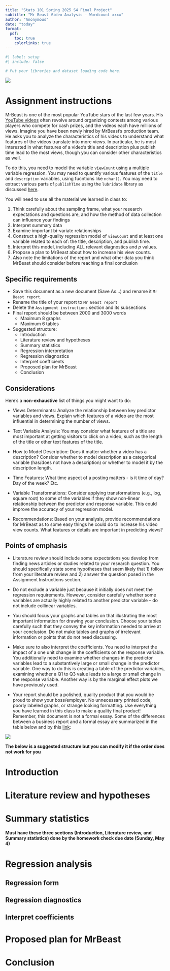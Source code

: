 ```yaml
---
title: "Stats 101 Spring 2025 S4 Final Project"
subtitle: "Mr Beast Video Analysis - Wordcount xxxx"
author: "Anonymous"
date: "today"
format:
  pdf:
    toc: true
    colorlinks: true
---
```


```r
#| label: setup
#| include: false

# Put your libraries and dataset loading code here.
```

![](MrBeast.jpeg)

# Assignment instructions

MrBeast is one of the most popular YouTube stars of the last few years. His [YouTube videos](https://www.youtube.com/@MrBeast) often revolve around organizing contests among various players who compete for cash prizes, and the videos each have millions of views. Imagine you have been newly hired by MrBeast's production team. He asks you to analyze the characteristics of his videos to understand what features of the videos translate into more views. In particular, he is most interested in what features of a video's title and description plus publish time lead to the most views, though you can consider other characteristics as well.

To do this, you need to model the variable `viewCount` using a multiple variable regression. You may need to quantify various features of the `title` and `description` variables, using fucntions like `nchar()`. You may need to extract various parts of `publishTime` using the `lubridate` library as discussed [here](https://lubridate.tidyverse.org/).

You will need to use all the material we learned in class to:

1.  Think carefully about the sampling frame, what your research expectations and questions are, and how the method of data collection can influence your findings
2.  Interpret summary data
3.  Examine important bi-variate relationships
4.  Construct a high-quality regression model of `viewCount` and at least one variable related to each of: the title, description, and publish time.
5.  Interpret this model, including ALL relevant diagnostics and $p$ values.
6.  Propose a plan to MrBeast about how to increase his view counts.
7.  Also note the limitations of the report and what other data you think MrBeast should consider before reaching a final conclusion

## Specific requirements

-   Save this document as a new document (Save As...) and rename it `Mr Beast report`.
-   Rename the title of your report to `Mr Beast report`
-   Delete the `Assignment instructions` section and its subsections
-   Final report should be between 2000 and 3000 words
    -   Maximum 8 graphs
    -   Maximum 6 tables
-   Suggested structure:
    -   Introduction
    -   Literature review and hypotheses
    -   Summary statistics
    -   Regression interpretation
    -   Regression diagnostics
    -   Interpret coefficients
    -   Proposed plan for MrBeast
    -   Conclusion

## Considerations

Here's a **non-exhaustive** list of things you might want to do:

- Views Determinants: Analyze the relationship between key predictor variables and views. Explain which features of a video are the most influential in determining the number of views.

- Text Variable Analysis: You may consider what features of a title are most important at getting visitors to click on a video, such as the length of the title or other text features of the title. 

- How to Model Description: Does it matter whether a video has a description? Consider whether to model description as a categorical variable (has/does not have a description) or whether to model it by the description length.

- Time Features: What time aspect of a posting matters - is it time of day? Day of the week? Etc.

- Variable Transformations: Consider applying transformations (e.g., log, square root) to some of the variables if they show non-linear relationship between the predictor and response variable. This could improve the accuracy of your regression model.

- Recommendations: Based on your analysis, provide recommendations for MrBeast as to some easy things he could do to increase his video view counts. What features or details are important in predicting views? 

## Points of emphasis

-   Literature review should include some expectations you develop from finding news articles or studies related to your research question. You should specifically state some hypotheses that seem likely that 1) follow from your literature review and 2) answer the question posed in the Assignment Instructions section.

-   Do not exclude a variable just because it initially does not meet the regression requirements. However, consider carefully whether some variables are actually highly related to another predictor variable -- do not include collinear variables.

-   You should focus your graphs and tables on that illustrating the most important information for drawing your conclusion. Choose your tables carefully such that they convey the key information needed to arrive at your conclusion. Do not make tables and graphs of irrelevant information or points that do not need discussing.

-   Make sure to also interpret the coefficients. You need to interpret the impact of a one unit change in the coefficients on the response variable. You additionally need to examine whether changes in the predictor variables lead to a substantively large or small change in the predictor variable. One way to do this is creating a table of the predictor variables, examining whether a Q1 to Q3 value leads to a large or small change in the response variable. Another way is by the marginal effect plots we have previously used. 

-   Your report should be a polished, quality product that you would be proud to show your boss/employer. No unnecessary printed code, poorly labeled graphs, or strange looking formatting. Use everything you have learned in this class to make a quality final product! Remember, this document is not a formal essay. Some of the differences between a business report and a formal essay are summarized in the table below and by this [link](https://students.unimelb.edu.au/academic-skills/resources/reading,-writing-and-referencing/reports/business-report-structure):

![](businessreport.png)

**The below is a suggested structure but you can modify it if the order does not work for you**

# Introduction

# Literature review and hypotheses

# Summary statistics

**Must have these three sections (Introduction, Literature review, and Summary statistics) done by the homework check due date (Sunday, May 4)**

# Regression analysis

## Regression form

## Regression diagnostics

## Interpret coefficients

# Proposed plan for MrBeast 

# Conclusion
